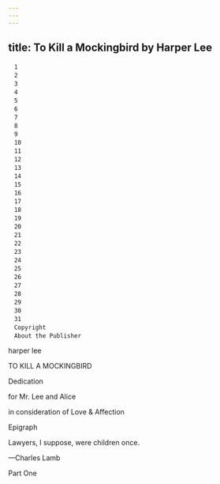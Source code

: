 ```yaml
---
---
---
```

title: To Kill a Mockingbird by Harper Lee
---


```
　1
　2
　3
　4
　5
　6
　7
　8
　9
　10
　11
　12
　13
　14
　15
　16
　17
　18
　19
　20
　21
　22
　23
　24
　25
　26
　27
　28
　29
　30
　31
　Copyright
　About the Publisher
```



harper lee





TO KILL A MOCKINGBIRD








Dedication

for Mr. Lee and Alice

in consideration of Love & Affection





Epigraph

Lawyers, I suppose, were children once.

—Charles Lamb





Part One